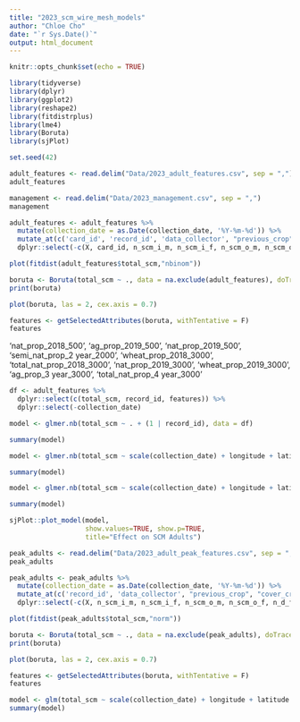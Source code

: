 ```yaml
---
title: "2023_scm_wire_mesh_models"
author: "Chloe Cho"
date: "`r Sys.Date()`"
output: html_document
---
```


```r
knitr::opts_chunk$set(echo = TRUE)

library(tidyverse)
library(dplyr)
library(ggplot2)
library(reshape2)
library(fitdistrplus)
library(lme4)
library(Boruta)
library(sjPlot)

set.seed(42)
```

```r

adult_features <- read.delim("Data/2023_adult_features.csv", sep = ",")
adult_features

```

```r

management <- read.delim("Data/2023_management.csv", sep = ",")
management

```

```r

adult_features <- adult_features %>%
  mutate(collection_date = as.Date(collection_date, '%Y-%m-%d')) %>%
  mutate_at(c('card_id', 'record_id', 'data_collector', "previous_crop", "cover_crop", "manure", "tillage", "ny_soils_0", "ny_soils_01", "muid","hsg", "hsgint"), as.factor) %>%
  dplyr::select(-c(X, card_id, n_scm_i_m, n_scm_i_f, n_scm_o_m, n_scm_o_f, n_d_florilega_i, n_d_florilega_o, total_f_scm, total_m_scm))

```

```r

plot(fitdist(adult_features$total_scm,"nbinom"))

```

```r

boruta <- Boruta(total_scm ~ ., data = na.exclude(adult_features), doTrace = 2, maxRuns = 500)
print(boruta)

plot(boruta, las = 2, cex.axis = 0.7)

```

```r

features <- getSelectedAttributes(boruta, withTentative = F)
features

```

'nat_prop_2018_500', 'ag_prop_2019_500', 'nat_prop_2019_500',
       'semi_nat_prop_2 year_2000', 'wheat_prop_2018_3000',
       'total_nat_prop_2018_3000', 'nat_prop_2019_3000',
       'wheat_prop_2019_3000', 'ag_prop_3 year_3000',
       'total_nat_prop_4 year_3000'

```r

df <- adult_features %>% 
  dplyr::select(c(total_scm, record_id, features)) %>%
  dplyr::select(-collection_date)

model <- glmer.nb(total_scm ~ . + (1 | record_id), data = df)

summary(model)

```

```r

model <- glmer.nb(total_scm ~ scale(collection_date) + longitude + latitude + cover_crop + manure + ave_temp_f_1_week + rain_inches_1_week + corn_prop_5.year_500 + soybean_prop_5.year_500 + forest_prop_5.year_500 + organic_matter_percent + (1 | record_id), data = adult_features)

summary(model)

```
```r

model <- glmer.nb(total_scm ~ scale(collection_date) + longitude + latitude + cover_crop + manure + ave_temp_f_1_week + rain_inches_1_week + corn_prop_5.year_500 + soybean_prop_5.year_500 + wheat_prop_5.year_1000 + organic_matter_percent + (1 | record_id), data = adult_features)

summary(model)

```


```r

sjPlot::plot_model(model, 
                   show.values=TRUE, show.p=TRUE,
                   title="Effect on SCM Adults")

```


```r

peak_adults <- read.delim("Data/2023_adult_peak_features.csv", sep = ",")
peak_adults

```

```r

peak_adults <- peak_adults %>%
  mutate(collection_date = as.Date(collection_date, '%Y-%m-%d')) %>%
  mutate_at(c('record_id', 'data_collector', "previous_crop", "cover_crop", "manure", "tillage", "ny_soils_0", "ny_soils_01", "muid","hsg", "hsgint"), as.factor) %>%
  dplyr::select(-c(X, n_scm_i_m, n_scm_i_f, n_scm_o_m, n_scm_o_f, n_d_florilega_i, n_d_florilega_o, total_f_scm, total_m_scm))

```

```r

plot(fitdist(peak_adults$total_scm,"norm"))

```

```r

boruta <- Boruta(total_scm ~ ., data = na.exclude(peak_adults), doTrace = 2, maxRuns = 500)
print(boruta)

plot(boruta, las = 2, cex.axis = 0.7)

```

```r

features <- getSelectedAttributes(boruta, withTentative = F)
features

```

```r

model <- glm(total_scm ~ scale(collection_date) + longitude + latitude + cover_crop + manure + ave_temp_f_1_week + rain_inches_1_week + corn_prop_5.year_500 + soybean_prop_5.year_500 + wheat_prop_5.year_1000 + organic_matter_percent, data = peak_adults, family = gaussian)
summary(model)

```















